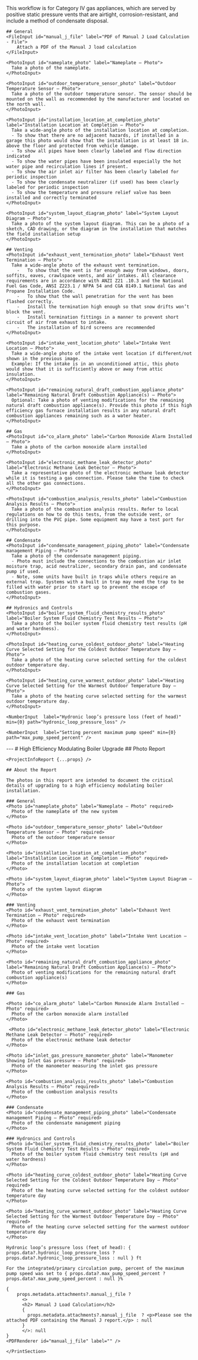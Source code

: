 <Tabs>
  <Tab eventKey="installation" title="Installation">
    This workflow is for Category IV gas appliances, which are served by positive static pressure vents that are airtight, 
    corrosion-resistant, and include a method of condensate disposal.

    ## General
    <FileInput id="manual_j_file" label="PDF of Manual J Load Calculation - File">
        Attach a PDF of the Manual J load calculation
    </FileInput>

    <PhotoInput id="nameplate_photo" label="Nameplate – Photo">
      Take a photo of the nameplate.
    </PhotoInput>

    <PhotoInput id="outdoor_temperature_sensor_photo" label="Outdoor Temperature Sensor – Photo">
      Take a photo of the outdoor temperature sensor. The sensor should be mounted on the wall as recommended by the manufacturer and located on the north wall.
    </PhotoInput>

    <PhotoInput id="installation_location_at_completion_photo" label="Installation Location at Completion – Photo">
      Take a wide-angle photo of the installation location at completion.
      - To show that there are no adjacent hazards, if installed in a garage this photo would show that the installation is at least 18 in. above the floor and protected from vehicle damage.
      -	To show all pipes have been clearly labeled and flow direction indicated
      -	To show the water pipes have been insulated especially the hot water pipe and recirculation lines if present.
      -	To show the air inlet air filter has been clearly labeled for periodic inspection
      - To show the condensate neutralizer (if used) has been clearly labeled for periodic inspection
      -	To show the temperature and pressure relief valve has been installed and correctly terminated
    </PhotoInput>

    <PhotoInput id="system_layout_diagram_photo" label="System Layout Diagram – Photo">
      Take a photo of the system layout diagram. This can be a photo of a sketch, CAD drawing, or the diagram in the installation that matches the field installation setup
    </PhotoInput>

    ## Venting
    <PhotoInput id="exhaust_vent_termination_photo" label="Exhaust Vent Termination – Photo">
      Take a wide-angle photo of the exhaust vent termination.
        -	To show that the vent is far enough away from windows, doors, soffits, eaves, crawlspace vents, and air intakes. All clearance requirements are in accordance with ANZI Z21 .10.3 and the National Fuel Gas Code, ANSI Z223.1 / NFPA 54 and CGA 8149.1 National Gas and Propane Installation Code.
        -	To show that the wall penetration for the vent has been flashed correctly.
        -	Install the termination high enough so that snow drifts won’t block the vent.
        -	Install termination fittings in a manner to prevent short circuit of air from exhaust to intake.
        -	The installation of bird screens are recommended
    </PhotoInput>

    <PhotoInput id="intake_vent_location_photo" label="Intake Vent Location – Photo">
      Take a wide-angle photo of the intake vent location if different/not shown in the previous image.
      Example: If the intake is in an unconditioned attic, this photo would show that it is sufficiently above or away from attic insulation.
    </PhotoInput>

    <PhotoInput id="remaining_natural_draft_combustion_appliance_photo" label="Remaining Natural Draft Combustion Appliance(s) – Photo">
      Optional: Take a photo of venting modifications for the remaining natural draft combustion appliance(s). Provide this photo if this high efficiency gas furnace installation results in any natural draft combustion appliances remaining such as a water heater.
    </PhotoInput>

    ## Gas
    <PhotoInput id="co_alarm_photo" label="Carbon Monoxide Alarm Installed – Photo">
      Take a photo of the carbon monoxide alarm installed
    </PhotoInput>

    <PhotoInput id="electronic_methane_leak_detector_photo" label="Electronic Methane Leak Detector – Photo">
      Take a representative photo of the electronic methane leak detector while it is testing a gas connection. Please take the time to check all the other gas connections.
    </PhotoInput>

    <PhotoInput id="combustion_analysis_results_photo" label="Combustion Analysis Results – Photo">
      Take a photo of the combustion analysis results. Refer to local regulations on how to do this tests, from the outside vent, or drilling into the PVC pipe. Some equipment may have a test port for this purpose.
    </PhotoInput>

    ## Condensate
    <PhotoInput id="condensate_management_piping_photo" label="Condensate management Piping – Photo">
      Take a photo of the condensate management piping.
      - Photo must include the connections to the combustion air inlet moisture trap, acid neutralizer, secondary drain pan, and condensate pump if used.
      -	Note, some units have built in traps while others require an external trap. Systems with a built in trap may need the trap to be filled with water prior to start up to prevent the escape of combustion gases.
    </PhotoInput>

    ## Hydronics and Controls
    <PhotoInput id="boiler_system_fluid_chemistry_results_photo" label="Boiler System Fluid Chemistry Test Results – Photo">
      Take a photo of the boiler system fluid chemistry test results (pH and water hardness).
    </PhotoInput>

    <PhotoInput id="heating_curve_coldest_outdoor_photo" label="Heating Curve Selected Setting for the Coldest Outdoor Temperature Day – Photo">
      Take a photo of the heating curve selected setting for the coldest outdoor temperature day.
    </PhotoInput>

    <PhotoInput id="heating_curve_warmest_outdoor_photo" label="Heating Curve Selected Setting for the Warmest Outdoor Temperature Day – Photo">
      Take a photo of the heating curve selected setting for the warmest outdoor temperature day.
    </PhotoInput>

    <NumberInput  label="Hydronic loop’s pressure loss (feet of head)" min={0} path="hydronic_loop_pressure_loss" />

    <NumberInput  label="Setting percent maximum pump speed" min={0} path="max_pump_speed_percent" />

  </Tab>
  <Tab eventKey="report" title="Report">
    <PrintSection label="Print Report">
    ---
    # High Efficiency Modulating Boiler Upgrade
    ## Photo Report

    <ProjectInfoReport {...props} />

    ## About the Report

    The photos in this report are intended to document the critical details of upgrading to a high efficiency modulating boiler installation.

    ### General
    <Photo id="nameplate_photo" label="Nameplate – Photo" required>
      Photo of the nameplate of the new system
    </Photo>

    <Photo id="outdoor_temperature_sensor_photo" label="Outdoor Temperature Sensor – Photo" required>
      Photo of the outdoor temperature sensor
    </Photo>

    <Photo id="installation_location_at_completion_photo" label="Installation Location at Completion – Photo" required>
      Photo of the installation location at completion
    </Photo>

    <Photo id="system_layout_diagram_photo" label="System Layout Diagram – Photo">
      Photo of the system layout diagram
    </Photo>

    ### Venting
    <Photo id="exhaust_vent_termination_photo" label="Exhaust Vent Termination – Photo" required>
      Photo of the exhaust vent termination
    </Photo>

    <Photo id="intake_vent_location_photo" label="Intake Vent Location – Photo" required>
      Photo of the intake vent location
    </Photo>

    <Photo id="remaining_natural_draft_combustion_appliance_photo" label="Remaining Natural Draft Combustion Appliance(s) – Photo">
      Photo of venting modifications for the remaining natural draft combustion appliance(s)
    </Photo>

    ### Gas

    <Photo id="co_alarm_photo" label="Carbon Monoxide Alarm Installed – Photo" required>
      Photo of the carbon monoxide alarm installed
    </Photo>

     <Photo id="electronic_methane_leak_detector_photo" label="Electronic Methane Leak Detector – Photo" required>
      Photo of the electronic methane leak detector
    </Photo>

    <Photo id="inlet_gas_pressure_manometer_photo" label="Manometer Showing Inlet Gas pressure – Photo" required>
      Photo of the manometer measuring the inlet gas pressure
    </Photo>

    <Photo id="combustion_analysis_results_photo" label="Combustion Analysis Results – Photo" required>
      Photo of the combustion analysis results
    </Photo>

    ### Condensate
    <Photo id="condensate_management_piping_photo" label="Condensate management Piping – Photo" required>
      Photo of the condensate management piping
    </Photo>

    ### Hydronics and Controls
    <Photo id="boiler_system_fluid_chemistry_results_photo" label="Boiler System Fluid Chemistry Test Results – Photo" required>
      Photo of the boiler system fluid chemistry test results (pH and water hardness)
    </Photo>

    <Photo id="heating_curve_coldest_outdoor_photo" label="Heating Curve Selected Setting for the Coldest Outdoor Temperature Day – Photo" required>
      Photo of the heating curve selected setting for the coldest outdoor temperature day
    </Photo>

    <Photo id="heating_curve_warmest_outdoor_photo" label="Heating Curve Selected Setting for the Warmest Outdoor Temperature Day – Photo" required>
      Photo of the heating curve selected setting for the warmest outdoor temperature day
    </Photo>

    Hydronic loop’s pressure loss (feet of head): { props.data?.hydronic_loop_pressure_loss ? props.data?.hydronic_loop_pressure_loss : null } ft

    For the integrated/primary circulation pump, percent of the maximum pump speed was set to { props.data?.max_pump_speed_percent ? props.data?.max_pump_speed_percent : null }%

    {
        props.metadata.attachments?.manual_j_file ?
          <>
          <h2> Manual J Load Calculation</h2>
          {
            props.metadata.attachments?.manual_j_file  ? <p>Please see the attached PDF containing the Manual J report.</p> : null
          }
          </>: null
    }
    <PDFRenderer id="manual_j_file" label="" />

    </PrintSection>

  </Tab>
</Tabs>
